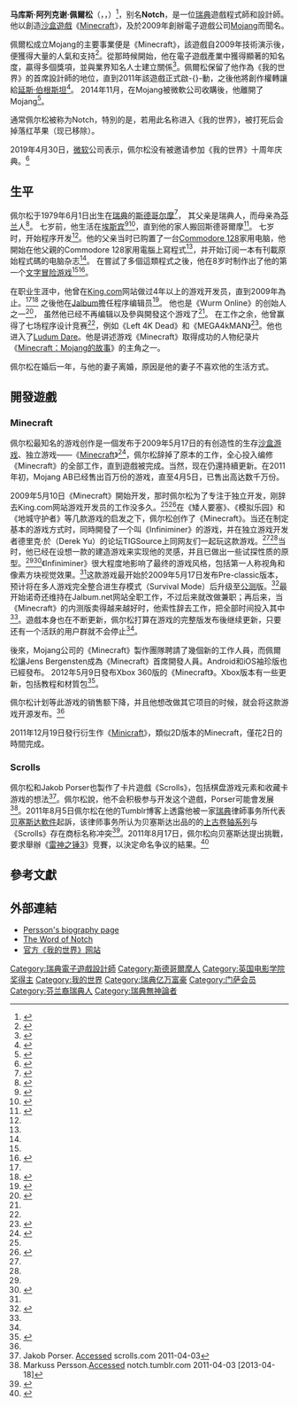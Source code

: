 {{roughtranslation}}
{{noteTA
|G1 = Games
|G2 = Minecraft
|G3=IT
|T=zh-hans:马库斯·佩尔松;zh-hk:馬歇·佩松;zh-tw:馬庫斯·佩爾松;
|1=zh-hans:马库斯·阿列克谢·佩尔松;zh-hk:馬歇·阿歷鍚·佩松;zh-tw:馬庫斯·阿列克謝·佩爾松;
|2=zh-cn:马库斯·佩尔松;zh-hk:馬歇·佩松;zh-tw:馬庫斯·佩爾松;
}}
{{Infobox person
| name = 馬庫斯·佩爾松
| image = Notch receives the Pioneer Award at GDC 2016 (cropped).jpg
| caption = 馬庫斯·佩爾松在[[遊戲開發者大會|遊戲開發者大會]]
| birth_date = {{Birth date and age|1979|06|01}}<ref name="birthdate">{{cite web|url=http://notch.tumblr.com/post/113753678/turning-30-is-scary|title=Turning 30 is scary. : The Word of Notch|accessdate=2011-02-22|archive-date=2018-12-12|archive-url=https://web.archive.org/web/20181212110240/https://notch.tumblr.com/post/113753678/turning-30-is-scary|dead-url=yes}}</ref>
| birth_place = {{flag|瑞典}}[[斯德哥爾摩|斯德哥爾摩]]
| nationality = {{flag|瑞典}}
| other_names = Notch
| known_for = [[Minecraft|Minecraft]]
| spouse = Elin Zetterstrand (2011–2012)
| website = [http://notch.tumblr.com notch.tumblr.com]
| 職業 = [[設計師|設計師]]
}}
'''马库斯·阿列克谢·佩爾松'''（{{lang-sv|Markus Alexej Persson}}，{{IPA-sv|ˈmǎrkɵs ˈpæ̌ːʂɔn|lang|Sv-Markus_Persson.ogg}}，{{bd|1979年|6月1日}}）<ref>{{cite web|url=http://notch.tumblr.com/post/113753678/turning-30-is-scary|title=Turning 30 is scary.|work=[[Tumblr|Tumblr]]|first=Markus|last=Persson|date=2009-05-29|accessdate=2011-02-22|archive-date=2018-12-12|archive-url=https://web.archive.org/web/20181212110240/https://notch.tumblr.com/post/113753678/turning-30-is-scary|dead-url=yes}}</ref>，别名'''Notch'''，是一位[[瑞典|瑞典]]遊戲程式師和設計師。他以創造[[沙盒遊戲|沙盒遊戲]]《[[Minecraft|Minecraft]]》，及於2009年創辦電子遊戲公司[[Mojang_Studios|Mojang]]而聞名。

佩爾松成立Mojang的主要事業便是《Minecraft》，該遊戲自2009年技術演示後，便獲得大量的人氣和支持<ref>{{cite web|url=http://pc.ign.com/articles/113/1133465p1.html|title=This is Minecraft|website=[[IGN|IGN]]|first=Jeremy|last=Ashdown|date=11 November 2010|access-date=8 March 2012|archive-url=https://web.archive.org/web/20120313083658/http://pc.ign.com/articles/113/1133465p1.html|archive-date=13 March 2012|url-status=dead}}</ref>。從那時候開始，他在電子遊戲產業中獲得顯著的知名度，贏得多個獎項，並與業界知名人士建立關係<ref>{{cite magazine|url=https://www.wired.com/magazine/tag/markus-persson/|title=How the Creator of Minecraft Developed a Monster Hit|magazine=[[Wired_(website)|Wired]]|first=David|last=Thomas|date=29 November 2011|access-date=3 March 2012|archive-url=https://web.archive.org/web/20120303065347/http://www.wired.com/magazine/tag/markus-persson/|archive-date=3 March 2012}}</ref>。佩爾松保留了他作為《我的世界》的首席設計師的地位，直到2011年該遊戲正式啟-{}-動，之後他將創作權轉讓給[[延斯·伯根斯坦|延斯·伯根斯坦]]<ref>{{cite web|url=http://www.joystiq.com/2011/12/02/notch-steps-down-as-lead-developer-on-minecraft-to-focus-on-new/|title=Notch steps down as lead developer on Minecraft to focus on 'new project'|publisher=[[Joystiq|Joystiq]]|first=Christopher|last=Grant|date=2011-12-02|accessdate=2012-03-08|archive-url=https://web.archive.org/web/20141006134334/http://www.joystiq.com/2011/12/02/notch-steps-down-as-lead-developer-on-minecraft-to-focus-on-new/|archive-date=2014-10-06|dead-url=yes}}</ref>。
2014年11月，在Mojang被微軟公司收購後，他離開了Mojang<ref>{{cite web|first1=Daniel|last1=Goldberg|first2=Linus|last2=Larsson|url=https://www.wired.com/2015/06/minecraft-book-excerpt/|title=The Unlikely Story of Microsoft's Surprise Minecraft Buyout|date=2015-06-02|work=[[Wired_(website)|Wired]]|publisher=[[Condé_Nast|Condé Nast]]|accessdate=2018-08-29|archive-date=2020-06-09|archive-url=https://web.archive.org/web/20200609051326/https://www.wired.com/2015/06/minecraft-book-excerpt/|dead-url=no}}</ref>。

通常佩尔松被称为Notch，特別的是，若用此名称进入《我的世界》，被打死后会掉落红苹果（现已移除）。

2019年4月30日，[[微软|微软]]公司表示，佩尔松没有被邀请参加《我的世界》十周年庆典。<ref>{{cite web | url = https://games.slashdot.org/story/19/04/29/1641259/microsoft-confirms-its-distancing-itself-from-minecraft-creator-notch | title = Microsoft Confirms It's Distancing Itself From Minecraft Creator 'Notch' | date = 2019-04-29 | accessdate = 2019-05-04 | publisher = [[Slashdot|Slashdot]] | archive-date = 2020-11-07 | archive-url = https://web.archive.org/web/20201107225955/https://games.slashdot.org/story/19/04/29/1641259/microsoft-confirms-its-distancing-itself-from-minecraft-creator-notch | dead-url = no }}</ref>

== 生平 ==
佩尔松于1979年6月1日出生在[[瑞典|瑞典]]的[[斯德哥爾摩|斯德哥尔摩]]<ref>{{cite web|first=Noch|title=Notch's Twitter|url=https://twitter.com/notch/status/258479708449173504|accessdate=2012-10-17|archive-date=2013-10-17|archive-url=https://web.archive.org/web/20131017194745/https://twitter.com/notch/status/258479708449173504|dead-url=no}}</ref>，
其父亲是瑞典人，而母亲為[[芬蘭|芬兰]]人<ref>{{Cite web |url=http://www.ign.com/blogs/cat_fernim/2011/09/21/20-things-you-might-not-know-about-notch |title=20 Things You Might Not Know About Notch |author=Cat Fernim |date=2011-09-21 |accessdate=2012-08-22|archive-date=2013-10-14 |archive-url=https://web.archive.org/web/20131014043325/http://www.ign.com/blogs/cat_fernim/2011/09/21/20-things-you-might-not-know-about-notch |dead-url=no }}</ref>。
七岁前，他生活在[[埃斯宾|埃斯宾]]<ref name="Story of Mojang">{{cite web|url=https://www.youtube.com/watch?v=ySRgVo1X_18|title=Minecraft: The Story of Mojang|work=[[YouTube|YouTube]]|author=[[2_Player_Productions|2 Player Productions]]|date=2013-11-08|accessdate=2014-05-02|archive-date=2014-05-03|archive-url=https://web.archive.org/web/20140503013353/http://www.youtube.com/watch?v=ySRgVo1X_18|dead-url=no}}</ref><ref>{{Cite web |url=http://www.youtube.com/watch?v=cBF2ugTzXqQ |title=Minecraft: The Story of Mojang |access-date=2013-04-17 |archive-date=2021-02-01 |archive-url=https://web.archive.org/web/20210201235912/http://www.youtube.com/watch?v=cBF2ugTzXqQ |dead-url=no }}</ref>，直到他的家人搬回斯德哥爾摩<ref>{{cite news|last=Peisner|first=David|title=The Wizard of Minecraft|url=https://www.rollingstone.com/culture/news/the-wizard-of-minecraft-20140507|accessdate=2014-05-16|newspaper=[[Rolling_Stone|Rolling Stone]]|date=2014-05-07|archive-date=2014-05-16|archive-url=https://web.archive.org/web/20140516014412/http://www.rollingstone.com/culture/news/the-wizard-of-minecraft-20140507|dead-url=no}}</ref>。
七岁时，开始程序开发<ref name="GSint" />。他的父亲当时已购置了一台[[Commodore_128|Commodore 128]]家用电脑，他開始在他父親的Commodore 128家用電腦上寫程式<ref name="GSint"/>，并开始订阅一本有刊載原始程式碼的电脑杂志<ref name="GSint" />。
在嘗試了多個這類程式之後，他在8岁时制作出了他的第一个[[文字冒险游戏|文字冒险游戏]]<ref name="Story of Mojang"/><ref name="GSint">{{cite web|url=http://www.gamasutra.com/view/news/27719/Interview_Markus_Notch_Persson_Talks_Making_Minecraft.php|title=Interview: Markus 'Notch' Persson Talks Making Minecraft|author=Handy, Alex|publisher=[[Gamasutra|Gamasutra]]|date=2010-03-23|quote="my first own program when I was eight years old. It was an extremely basic text adventure game"|accessdate=2010-06-26|archive-date=2010-05-09|archive-url=https://web.archive.org/web/20100509113422/http://www.gamasutra.com/view/news/27719/Interview_Markus_Notch_Persson_Talks_Making_Minecraft.php|dead-url=no}}</ref>。

在职业生涯中，他曾在[[King.com|King.com]]网站做过4年以上的游戏开发员，直到2009年為止。<ref name="GSint" /><ref name="PCGAMERinterview">{{Cite web |url=http://www.pcgamer.com/2010/07/29/community-heroes-notch-for-minecraft |title=Notch |access-date=2013-04-17 |archive-date=2014-09-20 |archive-url=https://web.archive.org/web/20140920035056/http://www.pcgamer.com/2010/07/29/community-heroes-notch-for-minecraft/ |dead-url=no }}</ref>
之後他在[[Jalbum|Jalbum]]擔任程序编辑员<ref name="GAMASUTRA">{{cite web |last=Clark |first=Kristoff |url=http://www.gamasutra.com/view/pressreleases/164329/MINECRAFT_MASTERMIND_MARKUS_PERSSON_TO_RECEIVE_BAFTA_SPECIALAWARD.php |title=Minecraft mastermind Markus Persson to receive BAFTA special award |date=2012-03-05 |publisher=[[Gamasutra|Gamasutra]] |accessdate=2013-04-17 |archive-date=2019-11-27 |archive-url=https://web.archive.org/web/20191127205331/https://www.gamasutra.com/view/pressreleases/164329/MINECRAFT_MASTERMIND_MARKUS_PERSSON_TO_RECEIVE_BAFTA_SPECIALAWARD.php |dead-url=no }}</ref>。
他也是《Wurm Online》的创始人之一<ref>{{cite web|last=McDougal|first=Jaz|title=Community heroes: Notch, for Minecraft|url=http://www.pcgamer.com/2010/07/29/community-heroes-notch-for-minecraft/|publisher=[[PC_Gamer|PC Gamer]]|accessdate=2010-08-03|date=2010-07-29|archive-date=2014-09-20|archive-url=https://web.archive.org/web/20140920035056/http://www.pcgamer.com/2010/07/29/community-heroes-notch-for-minecraft/|dead-url=no}}</ref>，
虽然他已经不再编辑以及參與開發这个游戏了<ref name="GAMASUTRA" />。
在工作之余，他曾赢得了七场程序设计竞赛<ref name="GAMASUTRA" />，例如《Left 4K Dead》和《MEGA4kMAN》<ref>{{cite web |url=http://www.mojang.com/notch/ |title=Notch's biography |publisher=Mojang.com |accessdate=2012-01-02 |deadurl=yes |archiveurl=https://web.archive.org/web/20110507213741/http://www.mojang.com/notch/ |archivedate=2011-05-07}}</ref>。他也进入了[[Ludum_Dare|Ludum Dare]]。他是讲述游戏《Minecraft》取得成功的人物纪录片《[[Minecraft：Mojang的故事|Minecraft：Mojang的故事]]》的主角之一。 

佩尔松在婚后一年，与他的妻子离婚，原因是他的妻子不喜欢他的生活方式。

== 開發遊戲 ==
=== Minecraft ===
{{Main|Minecraft}}
佩尔松最知名的游戏创作是一個发布于2009年5月17日的有创造性的生存[[沙盒游戏|沙盒游戏]]、独立游戏——《[[Minecraft|Minecraft]]》<ref>{{cite web |url=http://www.gamezone.com/news/minecraft-release-date-and-time-officially-announced |title=Minecraft Release Date and Time Officially Announced |work=[[GameZone|GameZone]] |publisher=GameZone Online |last=Liebl |first=Matt |date=2011-11-18 |accessdate=2013-04-17 |archive-date=2020-04-28 |archive-url=https://web.archive.org/web/20200428213307/https://www.gamezone.com/news/minecraft-release-date-and-time-officially-announced/ |dead-url=no }}</ref>，佩尔松辞掉了原本的工作，全心投入编修《Minecraft》的全部工作，直到遊戲被完成。当然，现在仍還持續更新。在2011年初，Mojang AB已经售出百万份的游戏，直至4月5日，已售出高达数千万份。

2009年5月10日《Minecraft》開始开发，那时佩尔松为了专注于独立开发，刚辞去King.com网站游戏开发员的工作没多久。<ref name="GSint" /><ref name="MCabout">{{cite web| url = http://minecraft.net/about.jsp| title = About the game| author = Persson， Markus| publisher = Minecraft.net| date = | accessdate = 2010-06-26| deadurl = yes| archiveurl = https://web.archive.org/web/20100623070803/http://minecraft.net/about.jsp| archivedate = 2010-06-23}}</ref>在《矮人要塞》、《模拟乐园》和《地城守护者》等几款游戏的启发之下，佩尔松创作了《Minecraft》。当还在制定基本的游戏方式时，同時開發了一个叫《Infiniminer》的游戏，并在独立游戏开发者德里克·於（Derek Yu）的论坛TIGSource上同网友们一起玩这款游戏。<ref name="PCGAMERinterview" /><ref name="MCabout" />当时，他已经在设想一款{{link-en|三維等距|Isometric graphics in video games}}的建造游戏来实现他的灵感，并且已做出一些试探性质的原型。<ref name="GSint" /><ref name="MBorigins">{{cite web|last=Persson|first=Markus|title=The Origins of Minecraft|url=http://notch.tumblr.com/post/227922045/the-origins-of-minecraft|accessdate=2010-08-03|date=2009-10-30|archive-date=2012-07-26|archive-url=https://web.archive.org/web/20120726064018/http://notch.tumblr.com/post/227922045/the-origins-of-minecraft|dead-url=yes}}</ref>《Infiniminer》很大程度地影响了最终的游戏风格，包括第一人称视角和像素方块视觉效果。<ref name="MCabout" />这款游戏最开始於2009年5月17日发布Pre-classic版本，预计将在多人游戏完全整合进生存模式（Survival Mode）后升级至[[Software_release_life_cycle#Beta|公测]]版。<ref name="BetaDate">{{cite web |url=http://notch.tumblr.com/post/2175441966/minecraft-beta-december-20-2010 |title=''Minecraft'' Beta: December 20, 2010 |last=Persson |first=Markus |authorlink=Markus Persson |publisher=Mojang |date=2010-12-11 |accessdate=2010-12-21 |archive-date=2013-07-20 |archive-url=https://www.webcitation.org/6IGLLV48h?url=http://notch.tumblr.com/post/2175441966/minecraft-beta-december-20-2010 |dead-url=yes }}</ref>最开始诺奇还维持在Jalbum.net网站全职工作，不过后来就改做兼职；再后来，当《Minecraft》的内测版卖得越来越好时，他索性辞去工作，把全部时间投入其中<ref name="PCGAMERinterview" />。遊戲本身也在不断更新，佩尔松打算在游戏的完整版发布後继续更新，只要还有一个活跃的用户群就不会停止<ref name="MCabout" />。

後來，Mojang公司的《Minecraft》製作團隊聘請了幾個新的工作人員，而佩爾松讓Jens Bergensten成為《Minecraft》首席開發人員。Android和iOS袖珍版也已經發布。 2012年5月9日發布Xbox 360版的《Minecraft》。Xbox版本有一些更新，包括教程和材質包<ref>{{cite web|url=http://majornelson.com/2012/03/22/announcing-arcade-next/|title=Xbox Live's Major Nelson|date=2012-03-25|accessdate=2013-04-17|archive-date=2013-01-19|archive-url=https://web.archive.org/web/20130119085736/http://majornelson.com/2012/03/22/announcing-arcade-next/|dead-url=yes}}</ref>。

佩尔松计划等此游戏的销售额下降，并且他想改做其它项目的时候，就会将这款游戏开源发布。<ref name="PCGAMERinterview" />

2011年12月19日發行衍生作《[[Minicraft|Minicraft]]》，類似2D版本的Minecraft，僅花2日的時間完成。

=== Scrolls ===
{{main|卷軸 (遊戲)}}
佩尔松和Jakob Porser也製作了卡片遊戲《Scrolls》，包括棋盘游戏元素和收藏卡游戏的想法<ref>Jakob Porser. [http://www.scrolls.com/ Accessed] {{webarchive|url=https://web.archive.org/web/20110512045043/http://www.scrolls.com/ |date=2011-05-12 }} scrolls.com 2011-04-03</ref>。佩尔松說，他不会积极参与开发这个遊戲，Porser可能會发展<ref>Markuss Persson.[http://notch.tumblr.com/post/3597302583/ah-i-forgot Accessed] {{Wayback|url=http://notch.tumblr.com/post/3597302583/ah-i-forgot |date=20210416034001 }} notch.tumblr.com 2011-04-03 [2013-04-18]</ref>。2011年8月5日佩尔松在他的Tumblr博客上透露他被一家[[瑞典|瑞典]]律師事务所代表[[贝塞斯达軟件|贝塞斯达軟件]]起訴，该律师事务所认为贝塞斯达出品的的[[上古卷轴系列|上古卷轴系列]]与《Scrolls》存在商标名称冲突<ref>{{cite web|url=http://arstechnica.com/gaming/2011/08/elder-scrolls-vs-minecraft-dev-scrolls-is-our-word/|title=Elder Scrolls vs. Minecraft dev: "scrolls" is our word|last=Webster|first=Andrew|date=2011-08-10|accessdate=2012-07-12|archive-date=2012-07-17|archive-url=https://web.archive.org/web/20120717172714/http://arstechnica.com/gaming/2011/08/elder-scrolls-vs-minecraft-dev-scrolls-is-our-word/|dead-url=no}}</ref>。2011年8月17日，佩尔松向贝塞斯达提出挑戰，要求舉辦《[[雷神之鎚III競技場|雷神之锤3]]》竞賽，以決定命名争议的結果。<ref>{{cite web|url=http://arstechnica.com/gaming/2011/08/minecraft-maker-jokingly-calls-quake-challenge-poor-choice-vows-fight/|title=Minecraft maker jokingly calls Quake challenge "poor choice," vows fight|last=Schreier|first=Jason|date=2011-08-19|accessdate=2012-07-12|archive-date=2012-12-03|archive-url=https://web.archive.org/web/20121203104527/http://arstechnica.com/gaming/2011/08/minecraft-maker-jokingly-calls-quake-challenge-poor-choice-vows-fight/|dead-url=no}}</ref>

== 參考文獻 ==
{{Reflist|2}}

== 外部連結 ==

* [https://web.archive.org/web/20130328021228/http://www.mojang.com/notch/ Persson's biography page]
* [http://notch.tumblr.com The Word of Notch] {{Wayback|url=http://notch.tumblr.com/ |date=20210522010456 }}
* [http://minecraft.net 官方《我的世界》网站] {{Wayback|url=http://minecraft.net/ |date=20200217201457 }}

{{Minecraft}}
{{Mojang}}
{{Authority control}}
{{Portal bar|瑞典|人物|電子遊戲|當個創世神}}

{{DEFAULTSORT:Persson, Markus}}
[[Category:瑞典電子遊戲設計師|Category:瑞典電子遊戲設計師]]
[[Category:斯德哥爾摩人|Category:斯德哥爾摩人]]
[[Category:英国电影学院奖得主|Category:英国电影学院奖得主]]
[[Category:我的世界|Category:我的世界]]
[[Category:瑞典亿万富豪|Category:瑞典亿万富豪]]
[[Category:门萨会员|Category:门萨会员]]
[[Category:芬兰裔瑞典人|Category:芬兰裔瑞典人]]
[[Category:瑞典無神論者|Category:瑞典無神論者]]